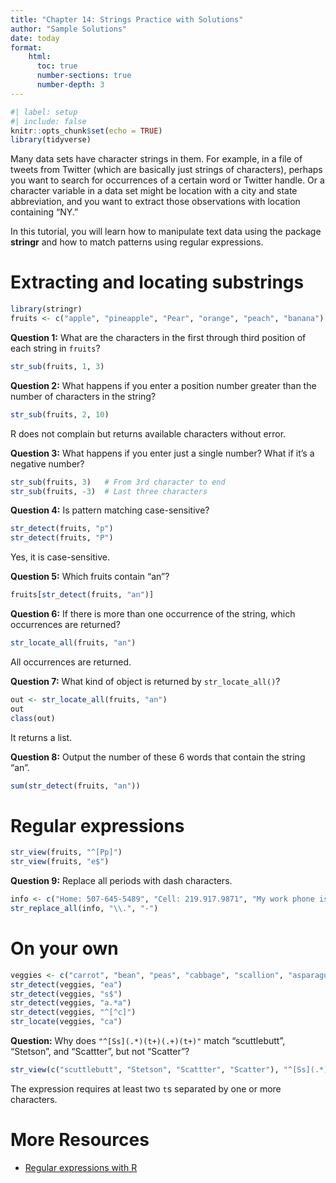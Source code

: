 ```yaml
---
title: "Chapter 14: Strings Practice with Solutions"
author: "Sample Solutions"
date: today
format: 
    html: 
      toc: true
      number-sections: true
      number-depth: 3
---
```


```r
#| label: setup
#| include: false
knitr::opts_chunk$set(echo = TRUE)
library(tidyverse)
```

Many data sets have character strings in them. For example, in a file of tweets from Twitter (which are basically just strings of characters), perhaps you want to search for occurrences of a certain word or Twitter handle. Or a character variable in a data set might be location with a city and state abbreviation, and you want to extract those observations with location containing "NY."

In this tutorial, you will learn how to manipulate text data using the package **stringr** and how to match patterns using regular expressions.

# Extracting and locating substrings

```r
library(stringr)
fruits <- c("apple", "pineapple", "Pear", "orange", "peach", "banana")
```

**Question 1:** What are the characters in the first through third position of each string in `fruits`?

```r
str_sub(fruits, 1, 3)
```

**Question 2:** What happens if you enter a position number greater than the number of characters in the string?

```r
str_sub(fruits, 2, 10)
```

R does not complain but returns available characters without error.

**Question 3:** What happens if you enter just a single number? What if it's a negative number?

```r
str_sub(fruits, 3)   # From 3rd character to end
str_sub(fruits, -3)  # Last three characters
```

**Question 4:** Is pattern matching case-sensitive?

```r
str_detect(fruits, "p")
str_detect(fruits, "P")
```

Yes, it is case-sensitive.

**Question 5:** Which fruits contain "an"?

```r
fruits[str_detect(fruits, "an")]
```

**Question 6:** If there is more than one occurrence of the string, which occurrences are returned?

```r
str_locate_all(fruits, "an")
```

All occurrences are returned.

**Question 7:** What kind of object is returned by `str_locate_all()`?

```r
out <- str_locate_all(fruits, "an")
out
class(out)

```

It returns a list.

**Question 8:** Output the number of these 6 words that contain the string "an".

```r
sum(str_detect(fruits, "an"))
```

# Regular expressions

```r
str_view(fruits, "^[Pp]")
str_view(fruits, "e$")
```

**Question 9:** Replace all periods with dash characters.

```r
info <- c("Home: 507-645-5489", "Cell: 219.917.9871", "My work phone is 507-202-2332", "I don't have a phone")
str_replace_all(info, "\\.", "-")
```

# On your own

```r
veggies <- c("carrot", "bean", "peas", "cabbage", "scallion", "asparagus")
str_detect(veggies, "ea")
str_detect(veggies, "s$")
str_detect(veggies, "a.*a")
str_detect(veggies, "^[^c]")
str_locate(veggies, "ca")
```

**Question:** Why does `"^[Ss](.*)(t+)(.+)(t+)"` match "scuttlebutt", "Stetson", and "Scattter", but not "Scatter"?

```r
str_view(c("scuttlebutt", "Stetson", "Scattter", "Scatter"), "^[Ss](.*)(t+)(.+)(t+)")
```

The expression requires at least two `t`s separated by one or more characters.

# More Resources
- [Regular expressions with R](http://www.regular-expressions.info/rlanguage.html)
